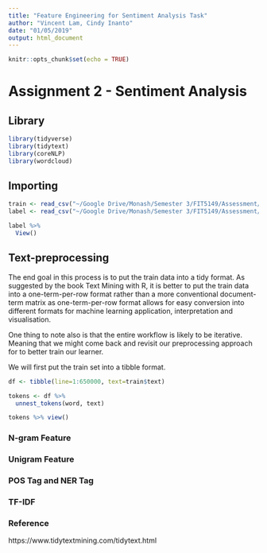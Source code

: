 ```yaml
---
title: "Feature Engineering for Sentiment Analysis Task"
author: "Vincent Lam, Cindy Inanto"
date: "01/05/2019"
output: html_document
---
```


```r
knitr::opts_chunk$set(echo = TRUE)
```

# Assignment 2 - Sentiment Analysis

## Library
```r
library(tidyverse)
library(tidytext)
library(coreNLP)
library(wordcloud)
```

## Importing
```r
train <- read_csv("~/Google Drive/Monash/Semester 3/FIT5149/Assessment/Assessment 2/Training Dataset/train_data.csv")
label <- read_csv("~/Google Drive/Monash/Semester 3/FIT5149/Assessment/Assessment 2/Training Dataset/train_label.csv")

label %>% 
  View()
```

## Text-preprocessing
The end goal in this process is to put the train data into a tidy format. As suggested by the book Text Mining with R, it is better to put the train data into a one-term-per-row format rather than a more conventional document-term matrix as one-term-per-row format allows for easy conversion into different formats for machine learning application, interpretation and visualisation. 

One thing to note also is that the entire workflow is likely to be iterative. Meaning that we might come back and revisit our preprocessing approach for to better train our learner. 

We will first put the train set into a tibble format.

```r
df <- tibble(line=1:650000, text=train$text)
```

```r
tokens <- df %>% 
  unnest_tokens(word, text)
```

```r
tokens %>% view()
```

### N-gram Feature

### Unigram Feature

### POS Tag and NER Tag

### TF-IDF

### Reference
https://www.tidytextmining.com/tidytext.html

